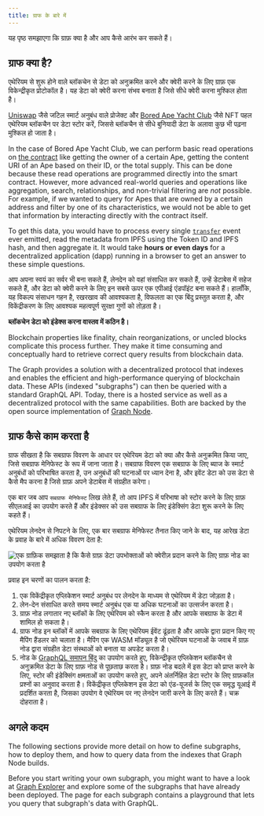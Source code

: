 ```yaml
---
title: ग्राफ के बारे में
---
```


यह पृष्ठ समझाएगा कि ग्राफ़ क्या है और आप कैसे आरंभ कर सकते हैं।

## ग्राफ क्या है?

एथेरियम से शुरू होने वाले ब्लॉकचेन से डेटा को अनुक्रमित करने और क्वेरी करने के लिए ग्राफ़ एक विकेन्द्रीकृत प्रोटोकॉल है। यह डेटा को क्वेरी करना संभव बनाता है जिसे सीधे क्वेरी करना मुश्किल होता है।

[Uniswap](https://uniswap.org/) जैसे जटिल स्मार्ट अनुबंध वाले प्रोजेक्ट और [Bored Ape Yacht Club](https://boredapeyachtclub.com/) जैसे NFT पहल एथेरियम ब्लॉकचैन पर डेटा स्टोर करें, जिससे ब्लॉकचैन से सीधे बुनियादी डेटा के अलावा कुछ भी पढ़ना मुश्किल हो जाता है।

In the case of Bored Ape Yacht Club, we can perform basic read operations on [the contract](https://etherscan.io/address/0xbc4ca0eda7647a8ab7c2061c2e118a18a936f13d#code) like getting the owner of a certain Ape, getting the content URI of an Ape based on their ID, or the total supply. This can be done because these read operations are programmed directly into the smart contract. However, more advanced real-world queries and operations like aggregation, search, relationships, and non-trivial filtering are _not_ possible. For example, if we wanted to query for Apes that are owned by a certain address and filter by one of its characteristics, we would not be able to get that information by interacting directly with the contract itself.

To get this data, you would have to process every single [`transfer`](https://etherscan.io/address/0xbc4ca0eda7647a8ab7c2061c2e118a18a936f13d#code#L1746) event ever emitted, read the metadata from IPFS using the Token ID and IPFS hash, and then aggregate it. It would take **hours or even days** for a decentralized application (dapp) running in a browser to get an answer to these simple questions.

आप अपना स्वयं का सर्वर भी बना सकते हैं, लेनदेन को वहां संसाधित कर सकते हैं, उन्हें डेटाबेस में सहेज सकते हैं, और डेटा को क्वेरी करने के लिए इन सबसे ऊपर एक एपीआई एंडपॉइंट बना सकते हैं। हालाँकि, यह विकल्प संसाधन गहन है, रखरखाव की आवश्यकता है, विफलता का एक बिंदु प्रस्तुत करता है, और विकेंद्रीकरण के लिए आवश्यक महत्वपूर्ण सुरक्षा गुणों को तोड़ता है।

**ब्लॉकचेन डेटा को इंडेक्स करना वास्तव में कठिन है।**

Blockchain properties like finality, chain reorganizations, or uncled blocks complicate this process further. They make it time consuming and conceptually hard to retrieve correct query results from blockchain data.

The Graph provides a solution with a decentralized protocol that indexes and enables the efficient and high-performance querying of blockchain data. These APIs (indexed "subgraphs") can then be queried with a standard GraphQL API. Today, there is a hosted service as well as a decentralized protocol with the same capabilities. Both are backed by the open source implementation of [Graph Node](https://github.com/graphprotocol/graph-node).

## ग्राफ कैसे काम करता है

ग्राफ सीखता है कि सबग्राफ विवरण के आधार पर एथेरियम डेटा को क्या और कैसे अनुक्रमित किया जाए, जिसे सबग्राफ मेनिफेस्ट के रूप में जाना जाता है। सबग्राफ विवरण एक सबग्राफ के लिए ब्याज के स्मार्ट अनुबंधों को परिभाषित करता है, उन अनुबंधों की घटनाओं पर ध्यान देना है, और इवेंट डेटा को उस डेटा से कैसे मैप करना है जिसे ग्राफ़ अपने डेटाबेस में संग्रहीत करेगा।

एक बार जब आप `सबग्राफ मेनिफेस्ट` लिख लेते हैं, तो आप IPFS में परिभाषा को स्टोर करने के लिए ग्राफ़ सीएलआई का उपयोग करते हैं और इंडेक्सर को उस सबग्राफ के लिए इंडेक्सिंग डेटा शुरू करने के लिए कहते हैं।

एथेरियम लेनदेन से निपटने के लिए, एक बार सबग्राफ मेनिफेस्ट तैनात किए जाने के बाद, यह आरेख डेटा के प्रवाह के बारे में अधिक विवरण देता है:

![एक ग्राफ़िक समझाता है कि कैसे ग्राफ़ डेटा उपभोक्ताओं को क्वेरीज़ प्रदान करने के लिए ग्राफ़ नोड का उपयोग करता है](/img/graph-dataflow.png)

प्रवाह इन चरणों का पालन करता है:

1. एक विकेंद्रीकृत एप्लिकेशन स्मार्ट अनुबंध पर लेनदेन के माध्यम से एथेरियम में डेटा जोड़ता है।
2. लेन-देन संसाधित करते समय स्मार्ट अनुबंध एक या अधिक घटनाओं का उत्सर्जन करता है।
3. ग्राफ़ नोड लगातार नए ब्लॉकों के लिए एथेरियम को स्कैन करता है और आपके सबग्राफ के डेटा में शामिल हो सकता है।
4. ग्राफ नोड इन ब्लॉकों में आपके सबग्राफ के लिए एथेरियम ईवेंट ढूंढता है और आपके द्वारा प्रदान किए गए मैपिंग हैंडलर को चलाता है। मैपिंग एक WASM मॉड्यूल है जो एथेरियम घटनाओं के जवाब में ग्राफ़ नोड द्वारा संग्रहीत डेटा संस्थाओं को बनाता या अपडेट करता है।
5. नोड के [GraphQL समापन बिंदु](https://graphql.org/learn/) का उपयोग करते हुए, विकेन्द्रीकृत एप्लिकेशन ब्लॉकचैन से अनुक्रमित डेटा के लिए ग्राफ़ नोड से पूछताछ करता है। ग्राफ़ नोड बदले में इस डेटा को प्राप्त करने के लिए, स्टोर की इंडेक्सिंग क्षमताओं का उपयोग करते हुए, अपने अंतर्निहित डेटा स्टोर के लिए ग्राफ़कॉल प्रश्नों का अनुवाद करता है। विकेंद्रीकृत एप्लिकेशन इस डेटा को एंड-यूजर्स के लिए एक समृद्ध यूआई में प्रदर्शित करता है, जिसका उपयोग वे एथेरियम पर नए लेनदेन जारी करने के लिए करते हैं। चक्र दोहराता है।

## अगले कदम

The following sections provide more detail on how to define subgraphs, how to deploy them, and how to query data from the indexes that Graph Node builds.

Before you start writing your own subgraph, you might want to have a look at [Graph Explorer](https://thegraph.com/explorer) and explore some of the subgraphs that have already been deployed. The page for each subgraph contains a playground that lets you query that subgraph's data with GraphQL.
